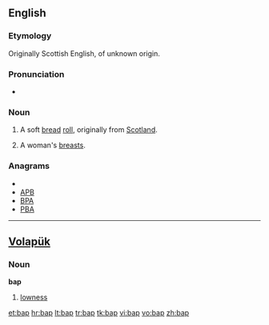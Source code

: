 {{also|bắp}}
==English==

===Etymology===
Originally Scottish English, of unknown origin.

===Pronunciation===
* {{IPA|/bæp/}}

===Noun===
{{en-noun}}

# A soft [[bread]] [[roll]], originally from [[Scotland]].
# {{context|British|slang|in plural}} A woman's [[breasts]].

===Anagrams===
* {{alphagram|abp}}
* [[APB#English|APB]]
* [[BPA#English|BPA]]
* [[PBA#English|PBA]]


----

==[[Volapük]]==

===Noun===
'''bap'''

# [[lowness]]

[[et:bap]]
[[hr:bap]]
[[lt:bap]]
[[tr:bap]]
[[tk:bap]]
[[vi:bap]]
[[vo:bap]]
[[zh:bap]]